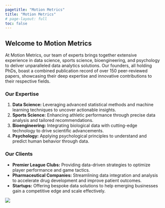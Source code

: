 ```yaml
---
pagetitle: "Motion Metrics"
title: "Motion Metrics"
# page-layout: full
toc: false
---
```


## Welcome to Motion Metrics
At Motion Metrics, our team of experts brings together extensive experience in data science, sports science, bioengineering, and psychology to deliver unparalleled data analytics solutions. Our founders, all holding PhDs, boast a combined publication record of over 150 peer-reviewed papers, showcasing their deep expertise and innovative contributions to their respective fields.

### Our Expertise

1. **Data Science:** Leveraging advanced statistical methods and machine learning techniques to uncover actionable insights.
2. **Sports Science:** Enhancing athletic performance through precise data analysis and tailored recommendations.
3. **Bioengineering:** Integrating biological data with cutting-edge technology to drive scientific advancements.
4. **Psychology:** Applying psychological principles to understand and predict human behavior through data.


### Our Clients

- **Premier League Clubs:** Providing data-driven strategies to optimize player performance and game tactics.
- **Pharmaceutical Companies:** Streamlining data integration and analysis to accelerate drug development and improve patient outcomes.
- **Startups:** Offering bespoke data solutions to help emerging businesses gain a competitive edge and scale effectively.


![](./img/reporting2.png){.hero}
